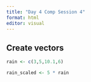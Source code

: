 ```yaml
---
title: "Day 4 Comp Session 4"
format: html
editor: visual
---
```


## Create vectors

```r
rain <- c(3,5,10.1,6)

rain_scaled <- 5 * rain
```
